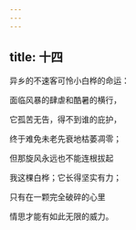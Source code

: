 ```yaml
---
---
---
```

title: 十四
---




异乡的不速客可怜小白桦的命运：

面临风暴的肆虐和酷暑的横行，

它孤苦无告，得不到谁的庇护，

终于难免未老先衰地枯萎凋零；

但那旋风永远也不能连根拔起

我这棵白桦；它长得坚实有力；

只有在一颗完全破碎的心里

情思才能有如此无限的威力。